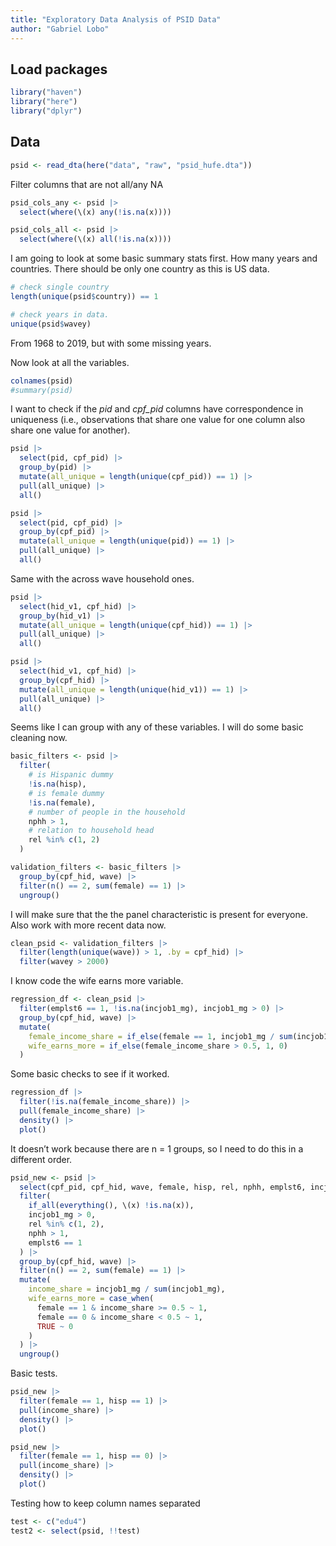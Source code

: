 ```yaml
---
title: "Exploratory Data Analysis of PSID Data"
author: "Gabriel Lobo"
---
```


## Load packages

```r
library("haven")
library("here")
library("dplyr")
```

## Data

```r
psid <- read_dta(here("data", "raw", "psid_hufe.dta"))
```

Filter columns that are not all/any NA

```r
psid_cols_any <- psid |>
  select(where(\(x) any(!is.na(x))))

psid_cols_all <- psid |>
  select(where(\(x) all(!is.na(x))))
```


I am going to look at some basic summary stats first. How many years and countries. There should be only one country as this is US data.

```r
# check single country
length(unique(psid$country)) == 1

# check years in data.
unique(psid$wavey)
```

From 1968 to 2019, but with some missing years.

Now look at all the variables.

```r
colnames(psid)
#summary(psid)
```

I want to check if the *pid* and *cpf_pid* columns have correspondence in uniqueness (i.e., observations that share one value for one column also share one value for another).

```r
psid |>
  select(pid, cpf_pid) |>
  group_by(pid) |>
  mutate(all_unique = length(unique(cpf_pid)) == 1) |>
  pull(all_unique) |>
  all()

psid |>
  select(pid, cpf_pid) |>
  group_by(cpf_pid) |>
  mutate(all_unique = length(unique(pid)) == 1) |>
  pull(all_unique) |>
  all()
```

Same with the across wave household ones.

```r
psid |>
  select(hid_v1, cpf_hid) |>
  group_by(hid_v1) |>
  mutate(all_unique = length(unique(cpf_hid)) == 1) |>
  pull(all_unique) |>
  all()

psid |>
  select(hid_v1, cpf_hid) |>
  group_by(cpf_hid) |>
  mutate(all_unique = length(unique(hid_v1)) == 1) |>
  pull(all_unique) |>
  all()
```

Seems like I can group with any of these variables. I will do some basic cleaning now.

```r
basic_filters <- psid |>
  filter(
    # is Hispanic dummy
    !is.na(hisp),
    # is female dummy
    !is.na(female),
    # number of people in the household
    nphh > 1,
    # relation to household head
    rel %in% c(1, 2)
  )

validation_filters <- basic_filters |>
  group_by(cpf_hid, wave) |>
  filter(n() == 2, sum(female) == 1) |>
  ungroup()
```

I will make sure that the the panel characteristic is present for everyone. Also work with more recent data now.

```r
clean_psid <- validation_filters |>
  filter(length(unique(wave)) > 1, .by = cpf_hid) |>
  filter(wavey > 2000)
```

I know code the wife earns more variable.

```r
regression_df <- clean_psid |>
  filter(emplst6 == 1, !is.na(incjob1_mg), incjob1_mg > 0) |>
  group_by(cpf_hid, wave) |>
  mutate(
    female_income_share = if_else(female == 1, incjob1_mg / sum(incjob1_mg), NA),
    wife_earns_more = if_else(female_income_share > 0.5, 1, 0)
  )
```

Some basic checks to see if it worked.

```r
regression_df |>
  filter(!is.na(female_income_share)) |>
  pull(female_income_share) |>
  density() |>
  plot()
```

It doesn't work because there are n = 1 groups, so I need to do this in a different order.

```r
psid_new <- psid |>
  select(cpf_pid, cpf_hid, wave, female, hisp, rel, nphh, emplst6, incjob1_mg) |>
  filter(
    if_all(everything(), \(x) !is.na(x)),
    incjob1_mg > 0,
    rel %in% c(1, 2),
    nphh > 1,
    emplst6 == 1
  ) |>
  group_by(cpf_hid, wave) |>
  filter(n() == 2, sum(female) == 1) |>
  mutate(
    income_share = incjob1_mg / sum(incjob1_mg),
    wife_earns_more = case_when(
      female == 1 & income_share >= 0.5 ~ 1,
      female == 0 & income_share < 0.5 ~ 1,
      TRUE ~ 0
    )
  ) |>
  ungroup()
```

Basic tests.

```r
psid_new |>
  filter(female == 1, hisp == 1) |>
  pull(income_share) |>
  density() |>
  plot()

psid_new |>
  filter(female == 1, hisp == 0) |>
  pull(income_share) |>
  density() |>
  plot()
```

Testing how to keep column names separated

```r
test <- c("edu4")
test2 <- select(psid, !!test)
```